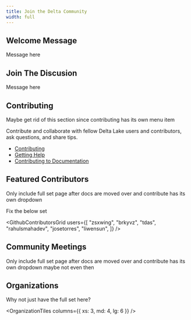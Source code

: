 ```yaml
---
title: Join the Delta Community
width: full
---
```


## Welcome Message

Message here

## Join The Discusion

Message here

<SocialTiles />

## Contributing

Maybe get rid of this section since contributing has its own menu item

Contribute and collaborate with fellow Delta Lake users and contributors, ask questions, and share tips.

- [Contributing](/community/contributing)
- [Getting Help](/community/getting-help)
- [Contributing to Documentation](/community/contributing-to-docs)

## Featured Contributors

Only include full set page after docs are moved over and contribute has its own dropdown

Fix the below set

<GithubContributorsGrid
  users={[
    "zsxwing",
    "brkyvz",
    "tdas",
    "rahulsmahadev",
    "josetorres",
    "liwensun",
  ]}
/>

## Community Meetings

Only include full set page after docs are moved over and contribute has its own dropdown maybe not even then

<JsonCardDataList data="meetings" first={3} />

## Organizations

Why not just have the full set here?

<OrganizationTiles columns={{ xs: 3, md: 4, lg: 6 }} />
